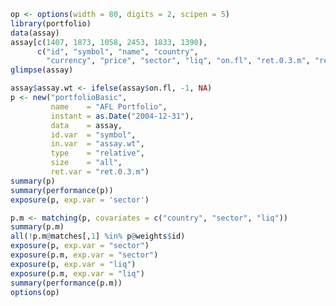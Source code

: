 
```r
op <- options(width = 80, digits = 2, scipen = 5)
library(portfolio)
data(assay)
assay[c(1407, 1873, 1058, 2453, 1833, 1390), 
      c("id", "symbol", "name", "country", 
        "currency", "price", "sector", "liq", "on.fl", "ret.0.3.m", "ret.0.6.m")]
glimpse(assay)

assay$assay.wt <- ifelse(assay$on.fl, -1, NA)
p <- new("portfolioBasic",
         name    = "AFL Portfolio",
         instant = as.Date("2004-12-31"),
         data    = assay,
         id.var  = "symbol",
         in.var  = "assay.wt",
         type    = "relative",
         size    = "all",
         ret.var = "ret.0.3.m")
summary(p)
summary(performance(p))
exposure(p, exp.var = 'sector')

p.m <- matching(p, covariates = c("country", "sector", "liq"))
summary(p.m)
all(!p.m@matches[,1] %in% p@weights$id)
exposure(p, exp.var = "sector")
exposure(p.m, exp.var = "sector")
exposure(p, exp.var = "liq")
exposure(p.m, exp.var = "liq")
summary(performance(p.m))
options(op)
```